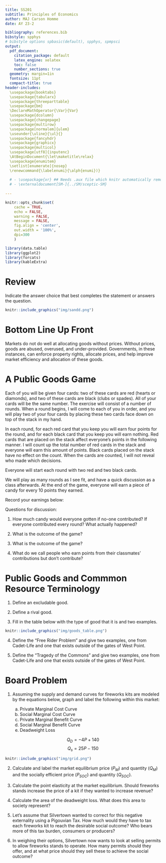 ```yaml
---
title: SS201
subtitle: Principles of Economics
author: MAJ Carson Homme
date: AY 23-2

bibliography: references.bib
bibstyle: spphys
# bibstyle options spbasic(default), spphys, spmpsci
output:
  pdf_document:
    citation_package: default
    latex_engine: xelatex
    toc: false
    number_sections: true
  geometry: margin=1in
  fontsize: 11pt
  compact-title: true
header-includes: 
  \usepackage{booktabs}
  \usepackage{tabularx}
  \usepackage{threeparttable}
  \usepackage{bm}
  \DeclareMathOperator{\Var}{Var}
  \usepackage{dcolumn}
  \usepackage{changepage}
  \usepackage{multirow}
  \usepackage[normalem]{ulem}
  \useunder{\uline}{\ul}{}
  \usepackage{fancyhdr}
  \usepackage{graphicx}
  \usepackage{multicol}
  \usepackage[utf8]{inputenc}
  \AtBeginDocument{\let\maketitle\relax}
  \usepackage{enumitem}
  \setlist[enumerate]{nosep}
  \renewcommand{\labelenumi}{\alph{enumi})}
  
  # - \usepackage{xr} ## Needs .aux file which knitr automatically removes
  # - \externaldocument[SM-]{../SM/sceptic-SM}
  
---
```


```r
knitr::opts_chunk$set(
	cache = TRUE, 
	echo = FALSE, 
	warning = FALSE,
	message = FALSE,
	fig.align = 'center',
	out.width = '100%',
	dpi=300
	)
```

```r
library(data.table)
library(ggplot2)
library(forcats)
library(kableExtra)
```


\fancyhf{}
\begin{center}
    \Large
    \textbf{
    \textit{SS201: Principles of Economics} \\ 
    AY 23-2 \\ 
    }
    Lesson 13: Public Goods and Common Resources
\end{center}
\fancyfoot[C]{\thepage}

# Review {#sec:review}

Indicate the answer choice that best completes the statement or answers the question.

```r
knitr::include_graphics("img/sandd.png")
```

\hspace{0.5cm}  \begin{minipage}[t]{0.45\textwidth}
    \vspace{0pt}
1. Given a world price of $D$, consumer surplus is represented by the expression:
    \begin{enumerate}
        \item $\frac{1}{2}CX$
        \item $\frac{1}{2}(A-C)W$
        \item $\frac{1}{2}(A-D)X$
        \item $\frac{1}{2}(A-E)Y$
    \end{enumerate}
\vspace{0.5cm}

2. Given a tax of $(B-F)$, the deadweight loss is represented by the expression
    \begin{enumerate}
        \item $\frac{1}{2}(C-F)X$
        \item $(\frac{(B-F)+(A-G)}{2})V$
        \item $(\frac{(C-E)+(C-F)}{2})V$
        \item $\frac{1}{2}(B-F)(X-V)$
    \end{enumerate}
\end{minipage}
\hfill
\begin{minipage}[t]{0.45\textwidth}
    \vspace{0pt}
3. Given a tax of $(B-F)$, the total market surplus is represented by the expression
    \begin{enumerate}
        \item $\frac{1}{2}(C-F)X$
        \item $(\frac{(B-F)+(A-G)}{2})V$
        \item $(\frac{(C-E)+(C-F)}{2})V$
        \item $\frac{1}{2}(B-F)(X-V)$
    \end{enumerate}
\vspace{0.5cm}

4. Given a price floor of $E$, the equilibrium price will now be:
    \begin{enumerate}
        \item $B$
        \item $C$
        \item $D$
        \item $E$
    \end{enumerate}
\vspace{0.5cm}
\end{minipage}

\pagebreak

# Bottom Line Up Front {#sec:bluf}
Markets do not do well at allocating goods without prices. Without prices, goods are abused, overused, and under-provided. Governments, in these instances, can enforce property rights, allocate prices, and help improve market efficiency and allocation of these goods.

# A Public Goods Game {#sec:intuitx}

Each of you will be given four cards: two of these cards are red (hearts or diamonds), and two of these cards are black (clubs or spades). All of your cards will be the same number. The exercise will consist of a number of rounds. When a round begins, I will come to each of you in order, and you will play two of your four cards by placing these two cards face down on top of the stack in my hand. 

In each round, for each red card that you keep you will earn four points for the round, and for each black card that you keep you will earn nothing. Red cards that are placed on the stack affect everyone's points in the following manner. I will count up the total number of red cards in the stack and everyone will earn this amount of points. Black cards placed on the stack have no effect on the count. When the cards are counted, I will not reveal who made which decisions. 

Everyone will start each round with two red and two black cards.

We will play as many rounds as I see fit, and have a quick discussion as a class afterwards. At the end of the game, everyone will earn a piece of candy for every 10 points they earned.

Record your earnings below:

\begin{center}
\resizebox{0.9\textwidth}{!}{
\begin{tabular}{c|c|c|c|c}
Round &	Red Cards Kept (A) & Red Cards in Class Stack (B) & Earnings this Round (4*A + B) & Cumulative Earnings \\
\hline
1	& & & & \\
2	& & & & \\
3	& & & & \\
4	& & & & \\
5 & & & & \\
6 & & & & \\
7 & & & & \\
8 & & & & \\
\end{tabular}}
\end{center}
Questions for discussion:

1. How much candy would everyone gotten if no-one contributed? If everyone contributed every round? What actually happened? \vspace{1cm}

2. What is the \textit{socially efficient} outcome of the game? \vspace{2cm}

3. What is the \textit{equilibrium} outcome of the game? \vspace{2cm}

4. What do we call people who earn points from their classmates’ contributions but don’t contribute? \vspace{1cm}

\pagebreak

# Public Goods and Commmon Resource Terminology {#sec:terms}

1. Define an excludable good. \vspace{2cm}

2. Define a rival good. \vspace{2cm}

3. Fill in the table below with the type of good that it is and two examples.

```r
knitr::include_graphics("img/goods_table.png")
```


4. Define the “Free Rider Problem” and give two examples, one from Cadet-Life and one that exists outside of the gates of West Point. \vspace{2cm}

5. Define the “Tragedy of the Commons” and give two examples, one from Cadet-Life and one that exists outside of the gates of West Point. \vspace{2cm}

\pagebreak

# Board Problem {#sec:boards}

\hspace{0.5cm}  \begin{minipage}[t]{0.55\textwidth}
    \vspace{0pt}
In Silvertown, there are a lot of fireworks stands. The state allows everyone and anyone to shoot off fireworks all year round.  Due to the noise, the fires they cause, and the overall pollution, the city council models the social cost of these fireworks with the following equation:

$$Q_{SMC} = 40P - 520$$
    
\end{minipage}
\hfill
\begin{minipage}[t]{0.35\textwidth}
    \vspace{0pt}
    \centering
    \includegraphics[width=\linewidth]{img/dirt.jpg}
\end{minipage}


1. Assuming the supply and demand curves for fireworks kits are modeled by the equations below, graph and label the following within this market: 

    a. Private Marginal Cost Curve
    b. Social Marginal Cost Curve
    c. Private Marginal Benefit Curve
    d. Social Marginal Benefit Curve
    e. Deadweight Loss

$$Q_D = -4P+140$$
$$Q_s = 25P-150$$

```r
knitr::include_graphics("img/grid.png")
```

\pagebreak

2. Calculate and label the market equilibrium price ($P_M$) and quantity ($Q_M$) and the socially efficient price ($P_{SOC}$) and quantity ($Q_{SOC}$). \vspace{3cm}

3. Calculate the point elasticity at the market equilibrium. Should fireworks stands increase the price of a kit if they wanted to increase revenue? \vspace{3cm}


4. Calculate the area of the deadweight loss. What does this area to society represent?  \vspace{3cm}

5. Let's assume that Silvertown wanted to correct for this negative externality using a Pigouvian Tax. How much would they have to tax each fireworks kit to reach the desirable social outcome? Who bears more of this tax burden, consumers or producers? \vspace{3cm}

6. In weighing their options, Silvertown now wants to look at selling permits to allow fireworks stands to operate. How many permits should they offer, and at what price should they sell these to achieve the social outcome? \vspace{3cm}